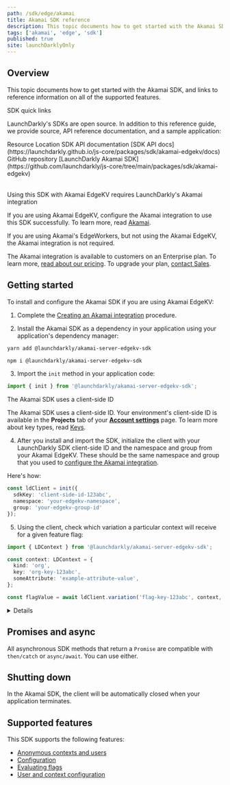 ```yaml
---
path: /sdk/edge/akamai
title: Akamai SDK reference
description: This topic documents how to get started with the Akamai SDK, and links to reference information on all of the supported features.
tags: ['akamai', 'edge', 'sdk']
published: true
site: launchDarklyOnly
---
```


## Overview

This topic documents how to get started with the Akamai SDK, and links to reference information on all of the supported features.

<Callout intent="primary">
<CalloutTitle>SDK quick links</CalloutTitle>
<CalloutDescription>

LaunchDarkly's SDKs are open source. In addition to this reference guide, we provide source, API reference documentation, and a sample application:

<Table>
  <TableHeader>
    <TableHeadCell>Resource</TableHeadCell>
    <TableHeadCell>Location</TableHeadCell>
  </TableHeader>
  <TableBody>
    <TableRow>
      <TableCell>SDK API documentation</TableCell>
      <TableCell>
        [SDK API docs](https://launchdarkly.github.io/js-core/packages/sdk/akamai-edgekv/docs)
      </TableCell>
    </TableRow>
    <TableRow>
      <TableCell>GitHub repository</TableCell>
      <TableCell>
        [LaunchDarkly Akamai SDK](https://github.com/launchdarkly/js-core/tree/main/packages/sdk/akamai-edgekv)
      </TableCell>
    </TableRow>
  </TableBody>
</Table>

</CalloutDescription>
</Callout>

<Callout intent="info">
  <CalloutTitle>Using this SDK with Akamai EdgeKV requires LaunchDarkly's Akamai integration</CalloutTitle>
  <CalloutDescription>

If you are using Akamai EdgeKV, configure the Akamai integration to use this SDK successfully. To learn more, read [Akamai](/integrations/akamai).

If you are using Akamai's EdgeWorkers, but not using the Akamai EdgeKV, the Akamai integration is not required.

The Akamai integration is available to customers on an Enterprise plan. To learn more, [read about our pricing](https://launchdarkly.com/pricing/). To upgrade your plan, [contact Sales](https://launchdarkly.com/contact-sales/).

  </CalloutDescription>
</Callout>

## Getting started

To install and configure the Akamai SDK if you are using Akamai EdgeKV:

1. Complete the [Creating an Akamai integration](/integrations/akamai#creating-an-akamai-integration) procedure.

2. Install the Akamai SDK as a dependency in your application using your application's dependency manager:

  <CodeSample>
  <CSTab label="yarn">

  ```bash
  yarn add @launchdarkly/akamai-server-edgekv-sdk
  ```

  </CSTab>
  <CSTab label="npm">

  ```bash
  npm i @launchdarkly/akamai-server-edgekv-sdk
  ```

  </CSTab>
  </CodeSample>

3. Import the `init` method in your application code:

  <CodeSample>
  <CSTab label="TypeScript">

  ```ts
  import { init } from '@launchdarkly/akamai-server-edgekv-sdk';
  ```

  </CSTab>
  </CodeSample>

<Callout intent="info">
<CalloutTitle>The Akamai SDK uses a client-side ID</CalloutTitle>
<CalloutDescription>

The Akamai SDK uses a client-side ID. Your environment's client-side ID is available in the **Projects** tab of your [**Account settings**](https://app.launchdarkly.com/settings#/projects) page. To learn more about key types, read [Keys](/sdk/concepts/client-side-server-side#keys).

</CalloutDescription>
</Callout>

4. After you install and import the SDK, initialize the client with your LaunchDarkly SDK client-side ID and the namespace and group from your Akamai EdgeKV. These should be the same namespace and group that you used to [configure the Akamai integration](/integrations/akamai).

  Here's how:

  <CodeSample>
  <CSTab label="TypeScript">

  ```ts
  const ldClient = init({
    sdkKey: 'client-side-id-123abc',
    namespace: 'your-edgekv-namespace',
    group: 'your-edgekv-group-id'
  });
  ```

  </CSTab>
  </CodeSample>

5. Using the client, check which variation a particular context will receive for a given feature flag:

  <CodeSample>
  <CSTab label="TypeScript">

  ```ts
  import { LDContext } from '@launchdarkly/akamai-server-edgekv-sdk';

  const context: LDContext = {
    kind: 'org',
    key: 'org-key-123abc',
    someAttribute: 'example-attribute-value',
  };

  const flagValue = await ldClient.variation('flag-key-123abc', context, false);
  ```

  </CSTab>
  </CodeSample>

<Details summary="Expand for instructions if you are using Akamai EdgeWorkers with a non-EdgeKV store">

Most customers use the Akamai EdgeKV and the Akamai integration. If you are using Akamai's EdgeWorkers, but not using the Akamai EdgeKV store, you can use the LaunchDarkly Akamai SDK to access your own feature store instead. However, the package and method names are slightly different. Additionally, you are responsible for putting flag data into your EdgeWorker. LaunchDarkly does not provide an integration for this.

To install and configure the Akamai SDK if you are using Akamai EdgeWorkers with a non-EdgeKV store:

1. Install the Akamai SDK as a dependency in your application using your application's dependency manager:

  <CodeSample>
  <CSTab label="yarn">

  ```bash
  yarn add @launchdarkly/akamai-server-base-sdk
  ```

  </CSTab>
  <CSTab label="npm">

  ```bash
  npm i @launchdarkly/akamai-server-base-sdk
  ```

  </CSTab>
  </CodeSample>

2. Import the `init` method in your application code:

  <CodeSample>
  <CSTab label="TypeScript">

  ```ts
  import { init } from '@launchdarkly/akamai-server-base-sdk';
  ```

  </CSTab>
  </CodeSample>

3. Create a new class that implements `EdgeProvider`. It should take a key, formatted as `LD-Env-{your LaunchDarkly client-side ID for this environment}`. It should return a promise to return flag data. To learn more about how to retrieve and store flag data, read [Creating a flag data file](/sdk/features/flags-from-files#creating-a-flag-data-file). To learn more, read [`EdgeProvider`](https://launchdarkly.github.io/js-core/packages/sdk/akamai-base/docs/interfaces/EdgeProvider.html).

  Here's an example:

  <CodeSample>
  <CSTab label="TypeScript">

  ```ts
  import { EdgeProvider } from '@launchdarkly/akamai-server-base-sdk';

  class FeatureStore implements EdgeProvider {
    // rootKey is formatted as LD-Env-{LaunchDarkly client-side ID}
    async get(rootKey: string): Promise<string> {
      // You should provide an implementation to retrieve your flags from
      // LaunchDarkly's https://sdk.launchdarkly.com/sdk/latest-all endpoint.
      // Read https://docs.launchdarkly.com/sdk/features/flags-from-files for more information.
      return flagData;
    }
  }
  ```

  </CSTab>
  </CodeSample>

4. After you install and import the SDK, initialize the client with your LaunchDarkly SDK client-side ID and an instance of the class you created in the previous step.

  Here's how:

  <CodeSample>
  <CSTab label="TypeScript">

  ```ts
  const ldClient = init({
    sdkKey: 'client-side-id-123abc',
    featureStoreProvider: new FeatureStore(),
  });
  ```

  </CSTab>
  </CodeSample>

5. Using the client, check which variation a particular context will receive for a given feature flag:

  <CodeSample>
  <CSTab label="TypeScript">

  ```ts
  import { LDContext } from '@launchdarkly/akamai-server-base-sdk';

  const context: LDContext = {
    kind: 'org',
    key: 'org-key-123abc',
    someAttribute: 'example-attribute-value',
  };

  const flagValue = await ldClient.variation('flag-key-123abc', context, false);
  ```

  </CSTab>
  </CodeSample>

</Details>

## Promises and async

All asynchronous SDK methods that return a `Promise` are compatible with `then/catch` or `async/await`. You can use either.

## Shutting down

In the Akamai SDK, the client will be automatically closed when your application terminates.

## Supported features

This SDK supports the following features:

- [Anonymous contexts and users](/sdk/features/anonymous#akamai)
- [Configuration](/sdk/features/config#akamai)
- [Evaluating flags](/sdk/features/evaluating#akamai)
- [User and context configuration](/sdk/features/user-context-config#akamai)
